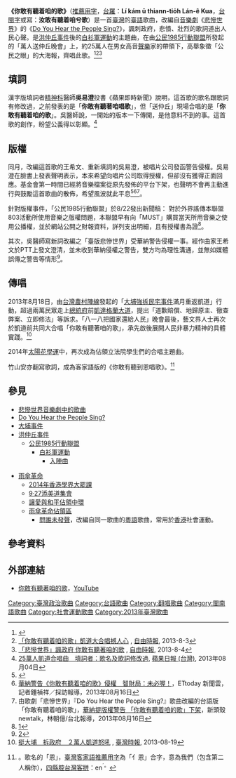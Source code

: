 {{問題條目|
{{Expand|time=2013-08-19T13:12:22+00:00}}
{{globalize}}
{{merge to|白衫軍運動|time=2013-08-06T06:31:43+00:00}}
}}
{{Pathnav|洪仲丘事件|公民1985行動聯盟|白衫軍運動}}
{{Infobox Hokkien name
| title                =你敢有聽着咱的歌
| image                =
| caption              =
| hanji                =你敢有聽着咱的歌
| poj                  =Lí kám ū thiaⁿ-tio̍h Lán-ê Koa
| hanlo                =
| tl                   =Lí kám ū thiann-tio̍h Lán-ê Kua
| bp                   =Lǐ gǎm wû tniādióh Lān'é Guā
| hokkienipa           =
}}
'''《你敢有聽着咱的歌》'''（[[台灣閩南語推薦用字|推薦用字]]，[[台羅|台羅]]：'''Lí kám ū thiann-tio̍h Lán-ê Kua'''，[[台閩字|台閩字]]或寫：'''汝敢有聽着咱兮歌'''）是一首[[臺灣|臺灣]]的[[臺語|臺語]]歌曲，改編自[[音樂劇|音樂劇]]《[[悲慘世界_(音樂劇)|悲慘世界]]》的《[[Do_You_Hear_the_People_Sing?|Do You Hear the People Sing?]]》，諷刺政府，悲憤、壯烈的歌詞道出人民心聲。是[[洪仲丘事件|洪仲丘事件]]後的[[白衫軍運動|白衫軍運動]]的主題曲，在由[[公民1985行動聯盟|公民1985行動聯盟]]所發起的「萬人送仲丘晚會」上，約25萬人在男女高音[[聲樂|聲樂]]家的帶領下，高舉象徵「公民之眼」的大海報，齊唱此歌。<ref>{{Cite news|url=http://www.appledaily.com.tw/realtimenews/article/politics/20130803/236328/%E3%80%90%E7%9F%AD%E7%89%87%E3%80%9125%E8%90%AC%E5%85%AC%E6%B0%91%E5%AF%AB%E6%AD%B7%E5%8F%B2%E3%80%80%E9%BD%8A%E5%94%B1%E3%80%8C%E4%BD%A0%E6%95%A2%E6%9C%89%E8%81%BD%E8%91%97%E5%92%B1%E5%94%B1%E6%AD%8C%E3%80%8D|title=【短片】25萬公民寫歷史　齊唱「你敢有聽着咱的歌 」|language=zh-tw|publisher=蘋果日報|date=2013-08-03|accessdate=2013-08-07}}</ref><ref>[http://iservice.libertytimes.com.tw/liveNews/news.php?no=848285&type=%E6%94%BF%E6%B2%BB 「你敢有聽着咱的歌」凱道大合唱撼人心] {{webarchive|url=https://web.archive.org/web/20130807092941/http://iservice.libertytimes.com.tw/liveNews/news.php?type=%E6%94%BF%E6%B2%BB&no=848285 |date=2013-08-07 }}, [[自由時報|自由時報]], 2013-8-3</ref><ref>[http://www.libertytimes.com.tw/2013/new/aug/4/today-fo5.htm 「悲慘世界」諷政府 你敢有聽著咱的歌] {{webarchive|url=https://web.archive.org/web/20130807074310/http://www.libertytimes.com.tw/2013/new/aug/4/today-fo5.htm |date=2013-08-07 }}, [[自由時報|自由時報]], 2013-8-4</ref>

==填詞==
漢字版填詞者[[精神科|精神科]]醫師'''吳易澄'''投書《蘋果即時新聞》說明，這首歌的歌名跟歌詞有修改過，之前發表的是「'''你敢有聽著咱唱歌'''」，但「送仲丘」現場合唱的是「'''你敢有聽着咱的歌'''」。吳醫師說，一開始的版本一下傳開，是他意料不到的事。這首歌的創作，盼望公義得以彰顯。<ref>[http://www.appledaily.com.tw/realtimenews/article/new/20130804/236405/ 25萬人凱道合唱曲　填詞者：歌名及歌詞修改過], [[蘋果日報_(台灣)|蘋果日報 (台灣)]], 2013年08月04日</ref>

==版權==
同月，改編這首歌的王希文、重新填詞的吳易澄，被唱片公司發函警告侵權。吳易澄在臉書上發表聲明表示，本來希望向唱片公司取得授權，但卻沒有獲得正面回應。基金會第一時間已經將音樂檔案從原先發佈的平台下架，也聲明不會再主動進行與鼓勵這首歌曲的散佈，希望風波就此平息<ref>{{Cite news|url=http://tw.news.yahoo.com/%E8%81%B2%E6%8F%B4%E6%B4%AA%E4%BB%B2%E4%B8%98%E6%94%B9%E7%B7%A8-%E6%82%B2%E6%85%98%E4%B8%96%E7%95%8C-%E9%81%AD%E8%AD%A6%E5%91%8A%E4%BE%B5%E6%AC%8A-050900311.html|title=聲援洪仲丘改編「悲慘世界」　遭警告侵權|language=zh-tw|publisher=TVBS|date=2013-08-16|accessdate=2013-08-16|deadurl=yes|archiveurl=https://web.archive.org/web/20130820082958/http://tw.news.yahoo.com/%E8%81%B2%E6%8F%B4%E6%B4%AA%E4%BB%B2%E4%B8%98%E6%94%B9%E7%B7%A8-%E6%82%B2%E6%85%98%E4%B8%96%E7%95%8C-%E9%81%AD%E8%AD%A6%E5%91%8A%E4%BE%B5%E6%AC%8A-050900311.html|archivedate=2013-08-20}}</ref><ref>[http://www.ettoday.net/news/20130816/257952.htm 華納警告《你敢有聽着咱的歌》侵權　智財局：未必喔！]，ETtoday 新聞雲，記者鍾禎祥／採訪報導，2013年08月16日</ref><ref>由歌劇「悲慘世界」『Do You Hear the People Sing?』歌曲改編的台語版「你敢有聽着咱的歌」，[http://newtalk.tw/news/2013/08/16/39247.html 華納提版權警告 「你敢有聽着咱的歌」下架]，新頭殼newtalk，林朝億/台北報導，2013年08月16日</ref>。

針對版權事件，「公民1985行動聯盟」於8/22發出新聞稿：
對於外界謠傳本聯盟803活動所使用音樂之版權問題，本聯盟早有向「MUST」購買當天所用音樂之使用公播權，並於網站公開之財報資料，詳列支出明細，且有授權書為證<ref>[http://imgur.com/ojsvjLR]</ref>。

其次，吳醫師寫新詞改編之「臺版悲慘世界」受華納警告侵權一事。經作曲家王希文於PTT上發文澄清，並未收到華納侵權之警告，雙方均為理性溝通，並無如媒體誤傳之警告等情形<ref>[http://bbi.com.tw/pcman/Gossiping/1I3UTaxY.html]</ref>。

==傳唱==
2013年8月18日，由[[台灣農村陣線|台灣農村陣線]]發起的「[[大埔事件|大埔強拆民宅事件]]滿月重返凱道」行動，超過兩萬民眾走上[[中華民國總統府|總統府]]前[[凱達格蘭大道|凱達格蘭大道]]，提出「道歉賠償、地歸原主、徹查弊案、立即修法」等訴求。「八一八把國家還給人民」晚會最後，藝文界人士再次於凱道前共同大合唱「你敢有聽著咱的歌」，承先啟後展開人民非暴力精神的具體實踐。<ref>[http://www.twtimes.com.tw/INDEX.PHP?page=news&nid=351328 挺大埔　拆政府　２萬人凱道怒吼] {{Wayback|url=http://www.twtimes.com.tw/INDEX.PHP?page=news&nid=351328 |date=20140102200200 }}, [[臺灣時報|臺灣時報]], 2013-08-19</ref>

2014年[[太陽花學運|太陽花學運]]中，再次成為佔領立法院學生們的合唱主題曲。

竹山安亦翻寫歌詞，成為客家語版的《你敢有聽到恩唱歌》。<ref>{{cite|url=https://www.youtube.com/watch?v=fgN2zPGb4rs|title=Do you hear the people sing (客家) |date=2013-07-29}}。歌名的「恩」，[[臺灣客家語推薦用字|臺灣客家語推薦用字]]為「亻恩」合字，意為我們（包含第二人稱你），[[四縣腔|四縣腔]][[台灣客家語拼音方案|台灣客拼]]：en<sup>ˊ。</sup></ref>

==參見==
* [[悲慘世界音樂劇中的歌曲|悲慘世界音樂劇中的歌曲]]
* [[Do_You_Hear_the_People_Sing?|Do You Hear the People Sing?]]
* [[大埔事件|大埔事件]]
* [[洪仲丘事件|洪仲丘事件]]
** [[公民1985行動聯盟|公民1985行動聯盟]]
*** [[白衫軍運動|白衫軍運動]]
**** [[入陣曲|入陣曲]]

* [[雨傘革命|雨傘革命]]
** [[2014年香港學界大罷課|2014年香港學界大罷課]]
** [[9·27添美道集會|9·27添美道集會]]
** [[讓愛與和平佔領中環|讓愛與和平佔領中環]]
** [[雨傘革命佔領區|雨傘革命佔領區]]
***[[問誰未發聲|問誰未發聲]]，改編自同一歌曲的[[粵語|粵語]]歌曲，常用於[[香港|香港]]社會運動。

==參考資料==
{{reflist}}

==外部連結==
*[https://www.youtube.com/watch?v=h7D27BYfjgQ 你敢有聽著咱的歌]，[[YouTube|YouTube]]

[[Category:臺灣政治歌曲|Category:臺灣政治歌曲]]
[[Category:台語歌曲|Category:台語歌曲]]
[[Category:翻唱歌曲|Category:翻唱歌曲]]
[[Category:閩南語歌曲|Category:閩南語歌曲]]
[[Category:社會運動歌曲|Category:社會運動歌曲]]
[[Category:2013年臺灣歌曲|Category:2013年臺灣歌曲]]